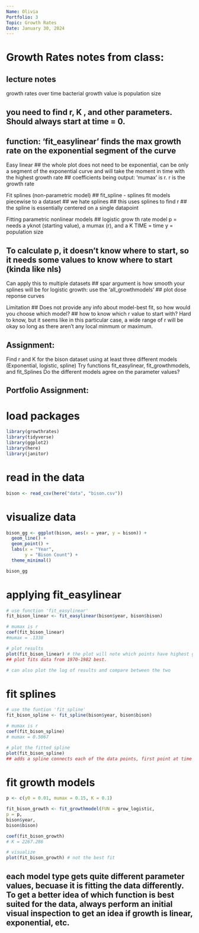 ```yaml
---
Name: Olivia
Portfolio: 3
Topic: Growth Rates
Date: January 30, 2024
---
```


# Growth Rates notes from class:

## lecture notes
growth rates over time
bacterial growth
value is population size

## you need to find r, K , and other parameters. Should always start at time = 0.
## function: 'fit_easylinear' finds the max growth rate on the exponential segment of the curve

Easy linear
## the whole plot does not need to be exponential, can be only a segment of the exponential curve and will take the moment in time with the highest growth rate
## coefficients being output: 'mumax' is r. r is the growth rate

Fit splines (non-parametric model)
## fit_spline - splines fit models piecewise to a dataset
## we hate splines
## this uses splines to find r
## the spline is essentially centered on a single datapoint


Fitting parametric nonlinear models
## logistic grow th rate model
p = needs a yknot (starting value), a mumax (r), and a K
TIME = time
y = population size

## To calculate p, it doesn't know where to start, so it needs some values to know where to start (kinda like nls)

Can apply this to multiple datasets
## spar argument is how smooth your splines will be
for logistic growth: use the 'all_growthmodels'
## plot dose reponse curves

Limitation
## Does not provide any info about model-best fit, so how would you choose which model?
## how to know which r value to start with? Hard to know, but it seems like in this particular case, a wide range of r will be okay so long as there aren't any local minmum or maximum.

## Assignment:
Find r and K for the bison dataset using at least three different models (Exponential, logistic, spline)
Try functions fit_easylinear, fit_growthmodels, and fit_Splines
Do the different models agree on the parameter values?


## Portfolio Assignment:

# load packages
```r
library(growthrates)
library(tidyverse)
library(ggplot2)
library(here)
library(janitor)
```

# read in the data
```r
bison <- read_csv(here("data", "bison.csv"))
```

# visualize data
```r
bison_gg <- ggplot(bison, aes(x = year, y = bison)) +
  geom_line() +
  geom_point() +
  labs(x = "Year",
       y = "Bison Count") +
  theme_minimal()

bison_gg
```

# applying fit_easylinear
```r
# use function 'fit_easylinear' 
fit_bison_linear <- fit_easylinear(bison$year, bison$bison)

# mumax is r
coef(fit_bison_linear)
#mumax = .1338

# plot results
plot(fit_bison_linear) # the plot will note which points have highest growth rate using the data
## plot fits data from 1970-1982 best.

# can also plot the log of results and compare between the two
```


# fit splines
```r
# use the funtion 'fit_spline'
fit_bison_spline <- fit_spline(bison$year, bison$bison)

# mumax is r
coef(fit_bison_spline)
# mumax = 0.5067

# plot the fitted spline
plot(fit_bison_spline)
## adds a spline connects each of the data points, first point at time 1970 is red
```


# fit growth models
```r
p <- c(y0 = 0.01, mumax = 0.15, K = 0.1)

fit_bison_growth <- fit_growthmodel(FUN = grow_logistic,
p = p,
bison$year,
bison$bison)

coef(fit_bison_growth)
# K = 2267.286

# visualize
plot(fit_bison_growth) # not the best fit
```


## each model type gets quite different parameter values, becuase it is fitting the data differently. To get a better idea of which function is best suited for the data, always perform an initial visual inspection to get an idea if growth is linear, exponential, etc.



